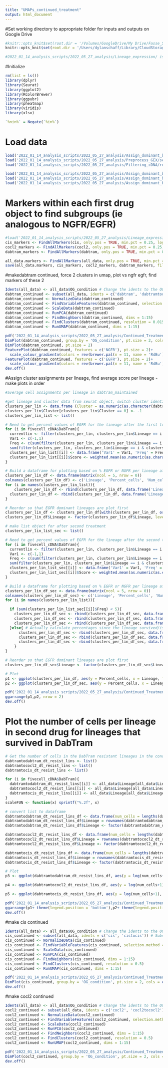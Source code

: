 ```yaml
---
title: "UMAPs_continued_treatment"
output: html_document
---
```


#Set working directory to appropriate folder for inputs and outputs on Google Drive
```r
#knitr::opts_knit$set(root.dir = '/Volumes/GoogleDrive/My Drive/Fasse_Shared/AJF_Drive_copy/Experiments/AJF009') # for aria's computer
knitr::opts_knit$set(root.dir = '/Users/dylanschaff/Library/CloudStorage/GoogleDrive-dyschaff@sydshafferlab.com/.shortcut-targets-by-id/1zSqx3IzXMwt6clUjwyqmlOf4G1K53lvy/Fasse_Shared/AJF_Drive_copy/Experiments/AJF009') # for dylan's computer

#2022_01_14_analysis_scripts/2022_05_27_analysis/Lineage_expression/ is additional path for outputs

```

#Initialize
```r
rm(list = ls())
library(dplyr)
library(Seurat)
library(ggplot2)
library(RColorBrewer)
library(ggpubr)
library(pheatmap)
library(viridis)
library(xlsx)

`%nin%` = Negate(`%in%`)
```

# Load data
```r
load('2022_01_14_analysis_scripts/2022_05_27_analysis/Assign_dominant_barcodes/all_data_final_lineages.RData')
load('2022_01_14_analysis_scripts/2022_05_27_analysis/Preprocess_GEX/second_timepoint_merged.RData')
load('2022_01_14_analysis_scripts/2022_05_27_analysis/Filtering_cDNA/resistant_lineage_lists.RData')

load('2022_01_14_analysis_scripts/2022_05_27_analysis/Assign_dominant_barcodes/cis_final_lineages.RData')
load('2022_01_14_analysis_scripts/2022_05_27_analysis/Assign_dominant_barcodes/cocl2_final_lineages.RData')
load('2022_01_14_analysis_scripts/2022_05_27_analysis/Assign_dominant_barcodes/dabtram_final_lineages.RData')

```

# Markers within each first drug object to find subgroups (ie analogous to NGFR/EGFR)
```r
#load('2022_01_14_analysis_scripts/2022_05_27_analysis/Lineage_expression/all_data_markers.RData')
cis_markers <- FindAllMarkers(cis, only.pos = TRUE, min.pct = 0.25, logfc.threshold = 0.25)
cocl2_markers <- FindAllMarkers(cocl2, only.pos = TRUE, min.pct = 0.25, logfc.threshold = 0.25)
dabtram_markers <- FindAllMarkers(dabtram, only.pos = TRUE, min.pct = 0.25, logfc.threshold = 0.25)

all_data.markers <- FindAllMarkers(all_data, only.pos = TRUE, min.pct = 0.25, logfc.threshold = 0.25) 
save(all_data.markers, cis_markers, cocl2_markers, dabtram_markers, file = 'all_data_markers.RData')
```

#makedabtram continued, force 2 clusters in umap, plot vs ngfr egfr, find markers of these 2
```r
Idents(all_data) <- all_data$OG_condition # Change the idents to the OG condition for subsetting to dabtram
dabtram_continued <- subset(all_data, idents = c('dabtram', 'dabtramtodabtram')) # Subset down to the dabtram object
dabtram_continued <- NormalizeData(dabtram_continued)
dabtram_continued <- FindVariableFeatures(dabtram_continued, selection.method = 'vst', nFeatures = 20000)
dabtram_continued <- ScaleData(dabtram_continued)
dabtram_continued <- RunPCA(dabtram_continued)
dabtram_continued <- FindNeighbors(dabtram_continued, dims = 1:15)
dabtram_continued <- FindClusters(dabtram_continued, resolution = 0.015)
dabtram_continued <- RunUMAP(dabtram_continued, dims = 1:15)

pdf('2022_01_14_analysis_scripts/2022_05_27_analysis/Continued_Treatment/dabtram_continued_umaps.pdf')
DimPlot(dabtram_continued, group.by = 'OG_condition', pt.size = 2, cols = c('dabtram' = '#623594','dabtramtodabtram' = '#561E59'))
DimPlot(dabtram_continued, pt.size = 2)
FeaturePlot(dabtram_continued, features = c('NGFR'), pt.size = 2)+
  scale_colour_gradientn(colors = rev(brewer.pal(n = 11, name = 'RdBu')))
FeaturePlot(dabtram_continued, features = c('EGFR'), pt.size = 2)+
  scale_colour_gradientn(colors = rev(brewer.pal(n = 11, name = 'RdBu')))
dev.off()

```

#Assign cluster assignments per lineage, find average score per lineage - make plots in order
```r
#average cell assignments per lineage in dabtram_maintained

#get lineage and cluster data from seurat object, switch cluster identifiers from 0,1 to -1,1 (egfr, ngfr)
clusters_per_lin <- data.frame (Cluster = as.numeric(as.character(dabtram_continued$seurat_clusters)), Lineage = dabtram_continued$Lineage, condition = dabtram_continued$OG_condition)
clusters_per_lin$Cluster[clusters_per_lin$Cluster == 0] <- -1
clusters_per_lin_list <- list()

# Need to get percent values of EGFR for the lineage after the first treatment
for (i in fivecell_cDNA$DabTram){
  currentlin <- filter(clusters_per_lin, clusters_per_lin$Lineage == i & clusters_per_lin$condition == 'dabtram')
  Var1 <- c(-1,1)
  Freq <- c(sum(filter(clusters_per_lin, clusters_per_lin$Lineage == i & clusters_per_lin$condition == 'dabtram')$Cluster == -1), # EGFR
  sum(filter(clusters_per_lin, clusters_per_lin$Lineage == i & clusters_per_lin$condition == 'dabtram')$Cluster == 1))
  clusters_per_lin_list[[i]] <- data.frame('Var1' = Var1, 'Freq' = Freq)
  clusters_per_lin_list[[i]]$Score <- weighted.mean(as.numeric(as.character(clusters_per_lin_list[[i]]$Var1)), clusters_per_lin_list[[i]]$Freq)
}

# Build a dataframe for plotting based on % EGFR or NGFR per lineage after first treatment
clusters_per_lin_df <- data.frame(matrix(ncol = 5, nrow = 0))
colnames(clusters_per_lin_df) <- c('Lineage', 'Percent_cells', 'Num_cells', 'Score')
for (i in names(clusters_per_lin_list)){
    clusters_per_lin_df <- rbind(clusters_per_lin_df, data.frame('Lineage' = i, 'Percent_cells' = clusters_per_lin_list[[i]]$Freq[clusters_per_lin_list[[i]]$Var1 == 1]/sum(clusters_per_lin_list[[i]]$Freq), 'Num_cells' = sum(clusters_per_lin_list[[i]]$Freq[clusters_per_lin_list[[i]]$Var1 == 1]), 'Score' = clusters_per_lin_list[[i]]$Score[1], 'Cluster' = 'NGFR')) # Add NGFR row
  clusters_per_lin_df <- rbind(clusters_per_lin_df, data.frame('Lineage' = i, 'Percent_cells' = clusters_per_lin_list[[i]]$Freq[clusters_per_lin_list[[i]]$Var1 == -1]/sum(clusters_per_lin_list[[i]]$Freq), 'Num_cells' = sum(clusters_per_lin_list[[i]]$Freq[clusters_per_lin_list[[i]]$Var1 == -1]), 'Score' = clusters_per_lin_list[[i]]$Score[1], 'Cluster' = 'EGFR')) # Add EGFR row
}

# Reorder so that EGFR dominant lineages are plot first
clusters_per_lin_df <- clusters_per_lin_df[with(clusters_per_lin_df, order(-Score,Num_cells )),]
clusters_per_lin_df$Lineage <- factor(clusters_per_lin_df$Lineage, levels = rev(unique(clusters_per_lin_df$Lineage)))

# make list object for after second treatment
clusters_per_lin_list_sec <- list()

# Need to get percent values of EGFR for the lineage after the second treatment
for (i in fivecell_cDNA$DabTram){
  currentlin <- filter(clusters_per_lin, clusters_per_lin$Lineage == i & clusters_per_lin$condition == 'dabtramtodabtram')
  Var1 <- c(-1,1)
  Freq <- c(sum(filter(clusters_per_lin, clusters_per_lin$Lineage == i & clusters_per_lin$condition == 'dabtramtodabtram')$Cluster == -1), # EGFR
  sum(filter(clusters_per_lin, clusters_per_lin$Lineage == i & clusters_per_lin$condition == 'dabtramtodabtram')$Cluster == 1))
  clusters_per_lin_list_sec[[i]] <- data.frame('Var1' = Var1, 'Freq' = Freq)
  clusters_per_lin_list_sec[[i]]$Score <- weighted.mean(as.numeric(as.character(clusters_per_lin_list_sec[[i]]$Var1)), clusters_per_lin_list_sec[[i]]$Freq)
}

# Build a dataframe for plotting based on % EGFR or NGFR per lineage after second treatment
clusters_per_lin_df_sec <- data.frame(matrix(ncol = 5, nrow = 0))
colnames(clusters_per_lin_df_sec) <- c('Lineage', 'Percent_cells', 'Num_cells', 'Score', 'Cluster')
for (i in names(clusters_per_lin_list)){

  if (sum(clusters_per_lin_list_sec[[i]]$Freq) < 5){
    clusters_per_lin_df_sec <- rbind(clusters_per_lin_df_sec, data.frame('Lineage' = i, 'Percent_cells' = 1, 'Num_cells' = 0, 'Score' = 0, 'Cluster' = 'Died')) # Add Lineage died row
    clusters_per_lin_df_sec <- rbind(clusters_per_lin_df_sec, data.frame('Lineage' = i, 'Percent_cells' = 0, 'Num_cells' = 0, 'Score' = 0, 'Cluster' = 'NGFR')) # Add NGFR row
    clusters_per_lin_df_sec <- rbind(clusters_per_lin_df_sec, data.frame('Lineage' = i, 'Percent_cells' = 0, 'Num_cells' = 0, 'Score' = 0, 'Cluster' = 'EGFR')) # Add EGFR row
  }else{ # Actually calculate percentages since the lineage survived/is more than 5 cells
      clusters_per_lin_df_sec <- rbind(clusters_per_lin_df_sec, data.frame('Lineage' = i, 'Percent_cells' = 0, 'Num_cells' = 0, 'Score' = clusters_per_lin_list_sec[[i]]$Score[1], 'Cluster' = 'Died')) # Add Lineage died row
      clusters_per_lin_df_sec <- rbind(clusters_per_lin_df_sec, data.frame('Lineage' = i, 'Percent_cells' = clusters_per_lin_list_sec[[i]]$Freq[clusters_per_lin_list_sec[[i]]$Var1 == 1]/sum(clusters_per_lin_list_sec[[i]]$Freq), 'Num_cells' = sum(clusters_per_lin_list_sec[[i]]$Freq[clusters_per_lin_list_sec[[i]]$Var1 == 1]), 'Score' = clusters_per_lin_list_sec[[i]]$Score[1], 'Cluster' = 'NGFR')) # Add NGFR row
      clusters_per_lin_df_sec <- rbind(clusters_per_lin_df_sec, data.frame('Lineage' = i, 'Percent_cells' = clusters_per_lin_list_sec[[i]]$Freq[clusters_per_lin_list_sec[[i]]$Var1 == -1]/sum(clusters_per_lin_list_sec[[i]]$Freq), 'Num_cells' = sum(clusters_per_lin_list_sec[[i]]$Freq[clusters_per_lin_list_sec[[i]]$Var1 == -1]), 'Score' = clusters_per_lin_list_sec[[i]]$Score[1], 'Cluster' = 'EGFR')) # Add EGFR row
    }
}

# Reorder so that EGFR dominant lineages are plot first
clusters_per_lin_df_sec$Lineage <- factor(clusters_per_lin_df_sec$Lineage, levels = rev(unique(clusters_per_lin_df$Lineage)))

# Plot
p1 <- ggplot(clusters_per_lin_df, aes(y = Percent_cells, x = Lineage, fill = Cluster)) + geom_bar(stat = 'identity', position = position_fill(reverse = T), color = '#D3D3D3') + scale_fill_manual(values = c("#000000","#FFFFFF")) + theme_classic() + theme(axis.text.x = element_text(angle = 90, vjust = 0.5, hjust=1))
p2 <- ggplot(clusters_per_lin_df_sec, aes(y = Percent_cells, x = Lineage, fill = Cluster)) + geom_bar(stat = 'identity', position = position_fill(reverse = T), color = '#D3D3D3') + scale_fill_manual(values = c("#FF0000","#000000", '#FFFFFF')) + theme_classic() + theme(axis.text.x = element_text(angle = 90, vjust = 0.5, hjust=1))

pdf('2022_01_14_analysis_scripts/2022_05_27_analysis/Continued_Treatment/stacked_bar_EGFR_NGFR_Died.pdf')
ggarrange(p1,p2, nrow = 2)
dev.off()
```

# Plot the number of cells per lineage in second drug for lineages that survived in DabTram
```r
# Get the number of cells in the DabTram resistant lineages in the conditions that got DabTram first
dabtramtodabtram_dt_resist_lins <- list()
dabtramtococl2_dt_resist_lins <- list()
dabtramtocis_dt_resist_lins <- list()

for (i in fivecell_cDNA$DabTram){
  dabtramtodabtram_dt_resist_lins[[i]] <- all_data$Lineage[all_data$Lineage == i & all_data$OG_condition == 'dabtramtodabtram']
  dabtramtococl2_dt_resist_lins[[i]] <- all_data$Lineage[all_data$Lineage == i & all_data$OG_condition == 'dabtramtococl2']
  dabtramtocis_dt_resist_lins[[i]] <- all_data$Lineage[all_data$Lineage == i & all_data$OG_condition == 'dabtramtocis']
}
scaleFUN <- function(x) sprintf("%.2f", x)

# convert list to dataframe
dabtramtodabtram_dt_resist_lins_df <- data.frame(num_cells = lengths(dabtramtodabtram_dt_resist_lins))
dabtramtodabtram_dt_resist_lins_df$Lineage = rownames(dabtramtodabtram_dt_resist_lins_df)
dabtramtodabtram_dt_resist_lins_df$Lineage <- factor(dabtramtodabtram_dt_resist_lins_df$Lineage, levels = rev(unique(clusters_per_lin_df$Lineage)))

dabtramtococl2_dt_resist_lins_df <- data.frame(num_cells = lengths(dabtramtococl2_dt_resist_lins))
dabtramtococl2_dt_resist_lins_df$Lineage = rownames(dabtramtococl2_dt_resist_lins_df)
dabtramtococl2_dt_resist_lins_df$Lineage <- factor(dabtramtococl2_dt_resist_lins_df$Lineage, levels = rev(unique(clusters_per_lin_df$Lineage)))

dabtramtocis_dt_resist_lins_df <- data.frame(num_cells = lengths(dabtramtocis_dt_resist_lins))
dabtramtocis_dt_resist_lins_df$Lineage = rownames(dabtramtocis_dt_resist_lins_df)
dabtramtocis_dt_resist_lins_df$Lineage <- factor(dabtramtocis_dt_resist_lins_df$Lineage, levels = rev(unique(clusters_per_lin_df$Lineage)))

# Plot 
p3 <- ggplot(dabtramtodabtram_dt_resist_lins_df, aes(y = log(num_cells+1), x = Lineage)) + geom_col(fill = '#561E59') + theme_classic() + theme(axis.text.x = element_text(angle = 90, vjust = 0.5, hjust=1)) + labs(title = 'DabTram to DabTram') + scale_y_continuous(labels = scaleFUN)

p4 <- ggplot(dabtramtococl2_dt_resist_lins_df, aes(y = log(num_cells+1), x = Lineage)) + geom_col(fill = '#A2248E') + theme_classic() + theme(axis.text.x = element_text(angle = 90, vjust = 0.5, hjust=1)) + labs(title = 'DabTram to CoCl2') + scale_y_continuous(labels = scaleFUN)

p5 <- ggplot(dabtramtocis_dt_resist_lins_df, aes(y = log(num_cells+1), x = Lineage)) + geom_col(fill = '#9D85BE') + theme_classic() + theme(axis.text.x = element_text(angle = 90, vjust = 0.5, hjust=1)) + labs(title = 'DabTram to Cis') + scale_y_continuous(labels = scaleFUN)

pdf('2022_01_14_analysis_scripts/2022_05_27_analysis/Continued_Treatment/stacked_bar_EGFR_NGFR_Died_w_other_second_drugs.pdf', height = 14)
ggarrange(p1+ theme(legend.position = 'bottom'),p2+ theme(legend.position = 'bottom'),p3,p4,p5, nrow = 5)
dev.off()


```

#make cis continued
```r
Idents(all_data) <- all_data$OG_condition # Change the idents to the OG condition for subsetting to cis
cis_continued <- subset(all_data, idents = c('cis', 'cistocis')) # Subset down to the cis object
cis_continued <- NormalizeData(cis_continued)
cis_continued <- FindVariableFeatures(cis_continued, selection.method = 'vst', nFeatures = 20000)
cis_continued <- ScaleData(cis_continued)
cis_continued <- RunPCA(cis_continued)
cis_continued <- FindNeighbors(cis_continued, dims = 1:15)
cis_continued <- FindClusters(cis_continued, resolution = 0.5)
cis_continued <- RunUMAP(cis_continued, dims = 1:15)

pdf('2022_01_14_analysis_scripts/2022_05_27_analysis/Continued_Treatment/cis_continued_umaps.pdf')
DimPlot(cis_continued, group.by = 'OG_condition', pt.size = 2, cols = c('cis' = '#c96d29','cistocis' = '#fbd08c'))
dev.off()

```

#make cocl2 continued
```r
Idents(all_data) <- all_data$OG_condition # Change the idents to the OG condition for subsetting to cocl2
cocl2_continued <- subset(all_data, idents = c('cocl2', 'cocl2tococl2')) # Subset down to the cocl2 object
cocl2_continued <- NormalizeData(cocl2_continued)
cocl2_continued <- FindVariableFeatures(cocl2_continued, selection.method = 'vst', nFeatures = 20000)
cocl2_continued <- ScaleData(cocl2_continued)
cocl2_continued <- RunPCA(cocl2_continued)
cocl2_continued <- FindNeighbors(cocl2_continued, dims = 1:15)
cocl2_continued <- FindClusters(cocl2_continued, resolution = 0.5)
cocl2_continued <- RunUMAP(cocl2_continued, dims = 1:15)

pdf('2022_01_14_analysis_scripts/2022_05_27_analysis/Continued_Treatment/cocl2_continued_umaps.pdf')
DimPlot(cocl2_continued, group.by = 'OG_condition', pt.size = 2, cols = c('cocl2' = '#0f8241','cocl2tococl2' = '#6abd45'))
dev.off()

```